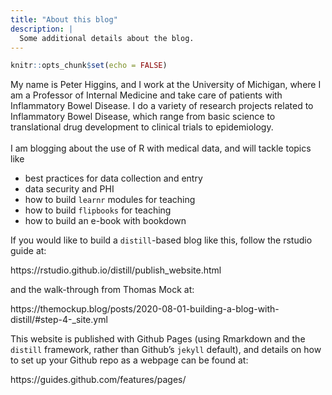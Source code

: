 ```yaml
---
title: "About this blog"
description: |
  Some additional details about the blog.
---
```


```r
knitr::opts_chunk$set(echo = FALSE)
```
My name is Peter Higgins, and I work at the University of Michigan, where I am a Professor of Internal Medicine and take care of patients with Inflammatory Bowel Disease. I do a variety of research projects related to Inflammatory Bowel Disease, which range from basic science to translational drug development to clinical trials to epidemiology.<br>
<br>
I am blogging about the use of R with medical data, and will tackle topics like 

- best practices for data collection and entry
- data security and PHI
- how to build `learnr` modules for teaching
- how to build `flipbooks` for teaching
- how to build an e-book with bookdown

If you would like to build a `distill`-based blog like this, follow the rstudio guide at:

https://rstudio.github.io/distill/publish_website.html

and the walk-through from Thomas Mock at:

https://themockup.blog/posts/2020-08-01-building-a-blog-with-distill/#step-4-_site.yml

This website is published with Github Pages (using Rmarkdown and the `distill` framework, rather than Github's `jekyll` default), and details on how to set up your Github repo as a webpage can be found at:

https://guides.github.com/features/pages/